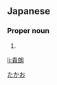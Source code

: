 ==Japanese==
{{ja-kanjitab|貴|朗}}

===Proper noun===
{{ja-pos|proper|たかお}}

# {{given name|male|lang=ja}}

[[Category:Japanese male given names|たかお]]

[[li:貴朗]]